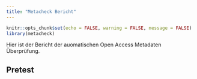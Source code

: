```yaml
---
title: "Metacheck Bericht"
---
```


```r
knitr::opts_chunk$set(echo = FALSE, warning = FALSE, message = FALSE)
library(metacheck)
```

Hier ist der Bericht der auomatischen Open Access Metadaten Überprüfung.

## Pretest
